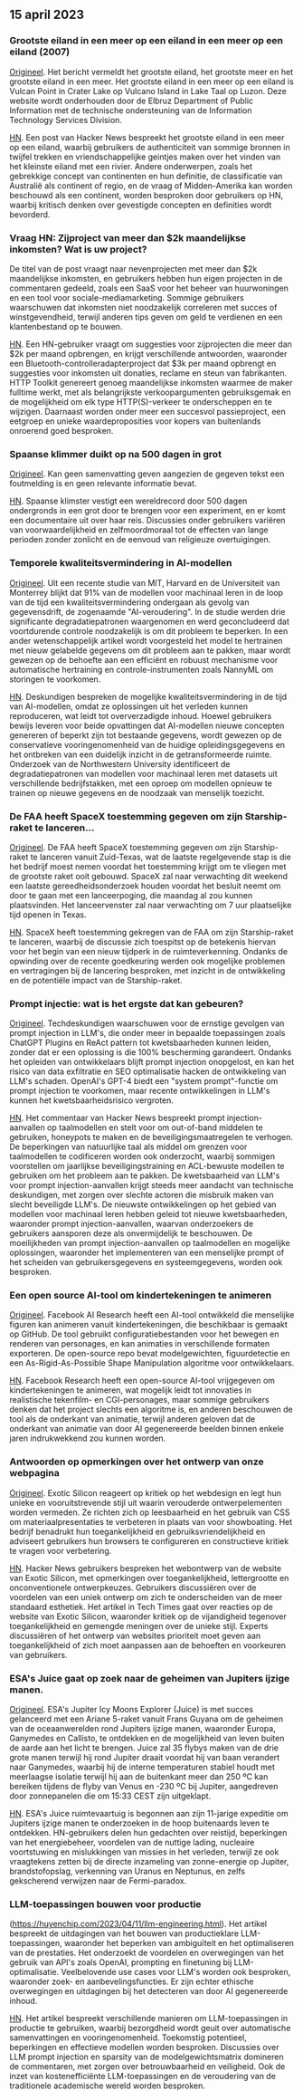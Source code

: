 

<CallToAction />

<Steps>

## 15 april 2023

### Grootste eiland in een meer op een eiland in een meer op een eiland (2007)

[Origineel](https://www.elbruz.org/special-projects/islands-and-lakes/).
Het bericht vermeldt het grootste eiland, het grootste meer en het grootste eiland in een meer. Het grootste eiland in een meer op een eiland is Vulcan Point in Crater Lake op Vulcano Island in Lake Taal op Luzon. Deze website wordt onderhouden door de Elbruz Department of Public Information met de technische ondersteuning van de Information Technology Services Division.

[HN](http://news.ycombinator.com/item?id=35567026).
Een post van Hacker News bespreekt het grootste eiland in een meer op een eiland, waarbij gebruikers de authenticiteit van sommige bronnen in twijfel trekken en vriendschappelijke geintjes maken over het vinden van het kleinste eiland met een rivier. Andere onderwerpen, zoals het gebrekkige concept van continenten en hun definitie, de classificatie van Australië als continent of regio, en de vraag of Midden-Amerika kan worden beschouwd als een continent, worden besproken door gebruikers op HN, waarbij kritisch denken over gevestigde concepten en definities wordt bevorderd.

### Vraag HN: Zijproject van meer dan $2k maandelijkse inkomsten? Wat is uw project?

De titel van de post vraagt naar nevenprojecten met meer dan $2k maandelijkse inkomsten, en gebruikers hebben hun eigen projecten in de commentaren gedeeld, zoals een SaaS voor het beheer van huurwoningen en een tool voor sociale-mediamarketing. Sommige gebruikers waarschuwen dat inkomsten niet noodzakelijk correleren met succes of winstgevendheid, terwijl anderen tips geven om geld te verdienen en een klantenbestand op te bouwen.

[HN](http://news.ycombinator.com/item?id=35567822).
Een HN-gebruiker vraagt om suggesties voor zijprojecten die meer dan $2k per maand opbrengen, en krijgt verschillende antwoorden, waaronder een Bluetooth-controlleradapterproject dat $3k per maand opbrengt en suggesties voor inkomsten uit donaties, reclame en steun van fabrikanten. HTTP Toolkit genereert genoeg maandelijkse inkomsten waarmee de maker fulltime werkt, met als belangrijkste verkoopargumenten gebruiksgemak en de mogelijkheid om elk type HTTP(S)-verkeer te onderscheppen en te wijzigen. Daarnaast worden onder meer een succesvol passieproject, een eetgroep en unieke waardeproposities voor kopers van buitenlands onroerend goed besproken.

### Spaanse klimmer duikt op na 500 dagen in grot

[Origineel](https://www.cbc.ca/news/world/spain-cave-500-days-beatriz-flamini-1.6810428).
Kan geen samenvatting geven aangezien de gegeven tekst een foutmelding is en geen relevante informatie bevat.

[HN](http://news.ycombinator.com/item?id=35571481).
Spaanse klimster vestigt een wereldrecord door 500 dagen ondergronds in een grot door te brengen voor een experiment, en er komt een documentaire uit over haar reis. Discussies onder gebruikers variëren van voorwaardelijkheid en zelfmoordmoraal tot de effecten van lange perioden zonder zonlicht en de eenvoud van religieuze overtuigingen.

### Temporele kwaliteitsvermindering in AI-modellen

[Origineel](https://www.nannyml.com/blog/91-of-ml-perfomance-degrade-in-time).
Uit een recente studie van MIT, Harvard en de Universiteit van Monterrey blijkt dat 91% van de modellen voor machinaal leren in de loop van de tijd een kwaliteitsvermindering ondergaan als gevolg van gegevensdrift, de zogenaamde "AI-veroudering". In de studie werden drie significante degradatiepatronen waargenomen en werd geconcludeerd dat voortdurende controle noodzakelijk is om dit probleem te beperken. In een ander wetenschappelijk artikel wordt voorgesteld het model te hertrainen met nieuw gelabelde gegevens om dit probleem aan te pakken, maar wordt gewezen op de behoefte aan een efficiënt en robuust mechanisme voor automatische hertraining en controle-instrumenten zoals NannyML om storingen te voorkomen.

[HN](http://news.ycombinator.com/item?id=35566145).
Deskundigen bespreken de mogelijke kwaliteitsvermindering in de tijd van AI-modellen, omdat ze oplossingen uit het verleden kunnen reproduceren, wat leidt tot oververzadigde inhoud. Hoewel gebruikers bewijs leveren voor beide opvattingen dat AI-modellen nieuwe concepten genereren of beperkt zijn tot bestaande gegevens, wordt gewezen op de conservatieve vooringenomenheid van de huidige opleidingsgegevens en het ontbreken van een duidelijk inzicht in de getransformeerde ruimte. Onderzoek van de Northwestern University identificeert de degradatiepatronen van modellen voor machinaal leren met datasets uit verschillende bedrijfstakken, met een oproep om modellen opnieuw te trainen op nieuwe gegevens en de noodzaak van menselijk toezicht.

### De FAA heeft SpaceX toestemming gegeven om zijn Starship-raket te lanceren...

[Origineel](https://arstechnica.com/science/2023/04/green-light-go-spacex-receives-a-launch-license-from-the-faa-for-starship/).
De FAA heeft SpaceX toestemming gegeven om zijn Starship-raket te lanceren vanuit Zuid-Texas, wat de laatste regelgevende stap is die het bedrijf moest nemen voordat het toestemming krijgt om te vliegen met de grootste raket ooit gebouwd. SpaceX zal naar verwachting dit weekend een laatste gereedheidsonderzoek houden voordat het besluit neemt om door te gaan met een lanceerpoging, die maandag al zou kunnen plaatsvinden. Het lanceervenster zal naar verwachting om 7 uur plaatselijke tijd openen in Texas.

[HN](http://news.ycombinator.com/item?id=35575298).
SpaceX heeft toestemming gekregen van de FAA om zijn Starship-raket te lanceren, waarbij de discussie zich toespitst op de betekenis hiervan voor het begin van een nieuw tijdperk in de ruimteverkenning. Ondanks de opwinding over de recente goedkeuring werden ook mogelijke problemen en vertragingen bij de lancering besproken, met inzicht in de ontwikkeling en de potentiële impact van de Starship-raket.

### Prompt injectie: wat is het ergste dat kan gebeuren?

[Origineel](https://simonwillison.net/2023/Apr/14/worst-that-can-happen/).
Techdeskundigen waarschuwen voor de ernstige gevolgen van prompt injection in LLM's, die onder meer in bepaalde toepassingen zoals ChatGPT Plugins en ReAct pattern tot kwetsbaarheden kunnen leiden, zonder dat er een oplossing is die 100% bescherming garandeert. Ondanks het opleiden van ontwikkelaars blijft prompt injection onopgelost, en kan het risico van data exfiltratie en SEO optimalisatie hacken de ontwikkeling van LLM's schaden. OpenAI's GPT-4 biedt een "system prompt"-functie om prompt injection te voorkomen, maar recente ontwikkelingen in LLM's kunnen het kwetsbaarheidsrisico vergroten.

[HN](http://news.ycombinator.com/item?id=35572290).
Het commentaar van Hacker News bespreekt prompt injection-aanvallen op taalmodellen en stelt voor om out-of-band middelen te gebruiken, honeypots te maken en de beveiligingsmaatregelen te verhogen. De beperkingen van natuurlijke taal als middel om grenzen voor taalmodellen te codificeren worden ook onderzocht, waarbij sommigen voorstellen om jaarlijkse beveiligingstraining en ACL-bewuste modellen te gebruiken om het probleem aan te pakken. De kwetsbaarheid van LLM's voor prompt injection-aanvallen krijgt steeds meer aandacht van technische deskundigen, met zorgen over slechte actoren die misbruik maken van slecht beveiligde LLM's. De nieuwste ontwikkelingen op het gebied van modellen voor machinaal leren hebben geleid tot nieuwe kwetsbaarheden, waaronder prompt injection-aanvallen, waarvan onderzoekers de gebruikers aansporen deze als onvermijdelijk te beschouwen. De moeilijkheden van prompt injection-aanvallen op taalmodellen en mogelijke oplossingen, waaronder het implementeren van een menselijke prompt of het scheiden van gebruikersgegevens en systeemgegevens, worden ook besproken.

### Een open source AI-tool om kindertekeningen te animeren

[Origineel](https://github.com/facebookresearch/AnimatedDrawings).
Facebook AI Research heeft een AI-tool ontwikkeld die menselijke figuren kan animeren vanuit kindertekeningen, die beschikbaar is gemaakt op GitHub. De tool gebruikt configuratiebestanden voor het bewegen en renderen van personages, en kan animaties in verschillende formaten exporteren. De open-source repo bevat modelgewichten, figuurdetectie en een As-Rigid-As-Possible Shape Manipulation algoritme voor ontwikkelaars.

[HN](http://news.ycombinator.com/item?id=35565681).
Facebook Research heeft een open-source AI-tool vrijgegeven om kindertekeningen te animeren, wat mogelijk leidt tot innovaties in realistische tekenfilm- en CGI-personages, maar sommige gebruikers denken dat het project slechts een algoritme is, en anderen beschouwen de tool als de onderkant van animatie, terwijl anderen geloven dat de onderkant van animatie van door AI gegenereerde beelden binnen enkele jaren indrukwekkend zou kunnen worden.

### Antwoorden op opmerkingen over het ontwerp van onze webpagina

[Origineel](https://research.exoticsilicon.com/articles/replying_to_comments).
Exotic Silicon reageert op kritiek op het webdesign en legt hun unieke en vooruitstrevende stijl uit waarin verouderde ontwerpelementen worden vermeden. Ze richten zich op leesbaarheid en het gebruik van CSS om materiaalpresentaties te verbeteren in plaats van voor showboating. Het bedrijf benadrukt hun toegankelijkheid en gebruiksvriendelijkheid en adviseert gebruikers hun browsers te configureren en constructieve kritiek te vragen voor verbetering.

[HN](http://news.ycombinator.com/item?id=35567285).
Hacker News gebruikers bespreken het webontwerp van de website van Exotic Silicon, met opmerkingen over toegankelijkheid, lettergrootte en onconventionele ontwerpkeuzes. Gebruikers discussiëren over de voordelen van een uniek ontwerp om zich te onderscheiden van de meer standaard esthetiek. Het artikel in Tech Times gaat over reacties op de website van Exotic Silicon, waaronder kritiek op de vijandigheid tegenover toegankelijkheid en gemengde meningen over de unieke stijl. Experts discussiëren of het ontwerp van websites prioriteit moet geven aan toegankelijkheid of zich moet aanpassen aan de behoeften en voorkeuren van gebruikers.

### ESA's Juice gaat op zoek naar de geheimen van Jupiters ijzige manen.

[Origineel](https://www.esa.int/Science_Exploration/Space_Science/Juice/ESA_s_Juice_lifts_off_on_quest_to_discover_secrets_of_Jupiter_s_icy_moons).
ESA's Jupiter Icy Moons Explorer (Juice) is met succes gelanceerd met een Ariane 5-raket vanuit Frans Guyana om de geheimen van de oceaanwerelden rond Jupiters ijzige manen, waaronder Europa, Ganymedes en Callisto, te ontdekken en de mogelijkheid van leven buiten de aarde aan het licht te brengen. Juice zal 35 flybys maken van de drie grote manen terwijl hij rond Jupiter draait voordat hij van baan verandert naar Ganymedes, waarbij hij de interne temperaturen stabiel houdt met meerlaagse isolatie terwijl hij aan de buitenkant meer dan 250 ºC kan bereiken tijdens de flyby van Venus en -230 ºC bij Jupiter, aangedreven door zonnepanelen die om 15:33 CEST zijn uitgeklapt.

[HN](http://news.ycombinator.com/item?id=35574177).
ESA's Juice ruimtevaartuig is begonnen aan zijn 11-jarige expeditie om Jupiters ijzige manen te onderzoeken in de hoop buitenaards leven te ontdekken. HN-gebruikers delen hun gedachten over reistijd, beperkingen van het energiebeheer, voordelen van de nuttige lading, nucleaire voortstuwing en mislukkingen van missies in het verleden, terwijl ze ook vraagtekens zetten bij de directe inzameling van zonne-energie op Jupiter, brandstofopslag, verkenning van Uranus en Neptunus, en zelfs gekscherend verwijzen naar de Fermi-paradox.

### LLM-toepassingen bouwen voor productie

(https://huyenchip.com/2023/04/11/llm-engineering.html).
Het artikel bespreekt de uitdagingen van het bouwen van productieklare LLM-toepassingen, waaronder het beperken van ambiguïteit en het optimaliseren van de prestaties. Het onderzoekt de voordelen en overwegingen van het gebruik van API's zoals OpenAI, prompting en finetuning bij LLM-optimalisatie. Veelbelovende use cases voor LLM's worden ook besproken, waaronder zoek- en aanbevelingsfuncties. Er zijn echter ethische overwegingen en uitdagingen bij het detecteren van door AI gegenereerde inhoud.

[HN](http://news.ycombinator.com/item?id=35565212).
Het artikel bespreekt verschillende manieren om LLM-toepassingen in productie te gebruiken, waarbij bezorgdheid wordt geuit over automatische samenvattingen en vooringenomenheid. Toekomstig potentieel, beperkingen en effectieve modellen worden besproken. Discussies over LLM prompt injection en sparsity van de modelgewichtsmatrix domineren de commentaren, met zorgen over betrouwbaarheid en veiligheid. Ook de inzet van kostenefficiënte LLM-toepassingen en de veroudering van de traditionele academische wereld worden besproken.

</Steps>